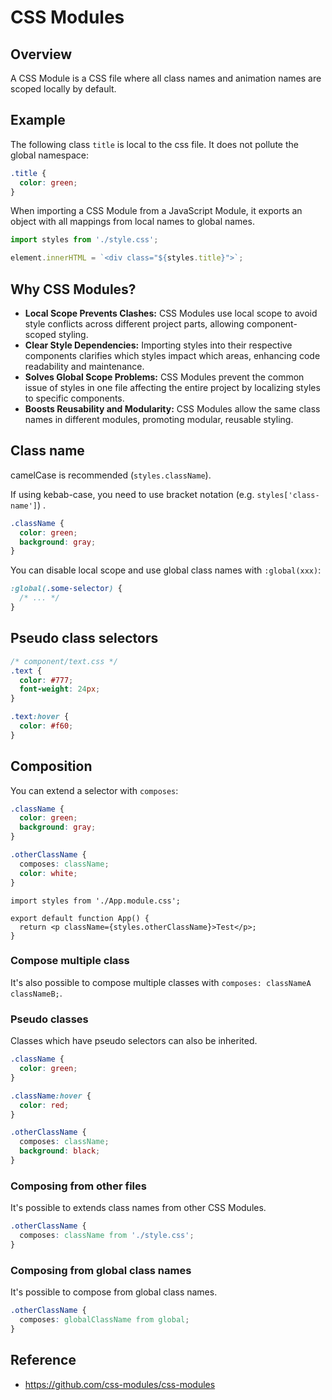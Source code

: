 # CSS Modules

## Overview

A CSS Module is a CSS file where all class names and animation names are scoped locally by default.


## Example

The following class `title` is local to the css file. It does not pollute the global namespace:

```css filename="style.css"
.title {
  color: green;
}
```

When importing a CSS Module from a JavaScript Module, it exports an object with all mappings from local names to global names.

```js
import styles from './style.css';

element.innerHTML = `<div class="${styles.title}">`;
```


## Why CSS Modules?

- **Local Scope Prevents Clashes:** CSS Modules use local scope to avoid style conflicts across different project parts, allowing component-scoped styling.
- **Clear Style Dependencies:** Importing styles into their respective components clarifies which styles impact which areas, enhancing code readability and maintenance.
- **Solves Global Scope Problems:** CSS Modules prevent the common issue of styles in one file affecting the entire project by localizing styles to specific components.
- **Boosts Reusability and Modularity:** CSS Modules allow the same class names in different modules, promoting modular, reusable styling.


## Class name

camelCase is recommended (`styles.className`).

If using kebab-case, you need to use bracket notation (e.g. `styles['class-name']`) .

```css
.className {
  color: green;
  background: gray;
}
```

You can disable local scope and use global class names with `:global(xxx)`:
```css
:global(.some-selector) {
  /* ... */
}
```


## Pseudo class selectors

```css
/* component/text.css */
.text {
  color: #777;
  font-weight: 24px;
}

.text:hover {
  color: #f60;
}
```

## Composition

You can extend a selector with `composes`:
```css filename="App.module.css"
.className {
  color: green;
  background: gray;
}

.otherClassName {
  composes: className;
  color: white;
}
```

```tsx filename="App.tsx"
import styles from './App.module.css';

export default function App() {
  return <p className={styles.otherClassName}>Test</p>;
}
```


### Compose multiple class

It's also possible to compose multiple classes with `composes: classNameA classNameB;`.


### Pseudo classes

Classes which have pseudo selectors can also be inherited.
```css
.className {
  color: green;
}

.className:hover {
  color: red;
}

.otherClassName {
  composes: className;
  background: black;
}
```


### Composing from other files

It's possible to extends class names from other CSS Modules.
```css
.otherClassName {
  composes: className from './style.css';
}
```


### Composing from global class names

It's possible to compose from global class names.

```css
.otherClassName {
  composes: globalClassName from global;
}
```


## Reference

- https://github.com/css-modules/css-modules